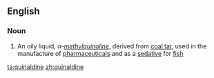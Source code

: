 ==English==

===Noun===
{{en-noun|s|-}}

#{{organic compound}} An oily liquid, ''α-[[methyl]][[quinoline]]'', derived from [[coal tar]], used in the manufacture of [[pharmaceutical]]s and as a [[sedative]] for [[fish]]

[[ta:quinaldine]]
[[zh:quinaldine]]